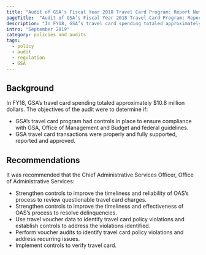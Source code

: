 ```yaml
---
title: "Audit of GSA’s Fiscal Year 2018 Travel Card Program: Report Number A190030/O/5/F19003"
pageTitle:  "Audit of GSA’s Fiscal Year 2018 Travel Card Program: Report Number A190030/O/5/F19003"
description: "In FY18, GSA’s travel card spending totaled approximately $10.8 million dollars."
intro: "September 2019"
category: policies and audits
tags:
  - policy
  - audit
  - regulation
  - GSA
---
```



<LinkButton link="https://www.oversight.gov/sites/default/files/oig-reports/A190030_1.pdf" text="View full audit" />

## Background

In FY18, GSA’s travel card spending totaled approximately $10.8 million dollars. The objectives of the audit were to determine if:

- GSA’s travel card program had controls in place to ensure compliance with GSA, Office of Management and Budget and federal guidelines.
- GSA travel card transactions were properly and fully supported, reported and approved.

## Recommendations

It was recommended that the Chief Administrative Services Officer, Office of Administrative Services:

- Strengthen controls to improve the timeliness and reliability of OAS’s process to review questionable travel card charges.
- Strengthen controls to improve the timeliness and effectiveness of OAS’s process to resolve delinquencies.
- Use travel voucher data to identify travel card policy violations and establish controls to address the violations identified.
- Perform voucher audits to identify travel card policy violations and address recurring issues.
- Implement controls to verify travel card.
